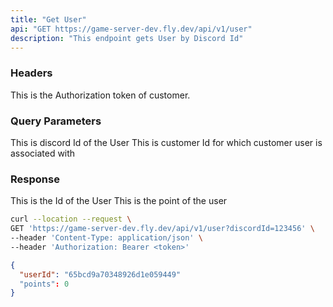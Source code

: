 ```yaml
---
title: "Get User"
api: "GET https://game-server-dev.fly.dev/api/v1/user"
description: "This endpoint gets User by Discord Id"
---
```

### Headers
<ParamField header="Authorization" type="string" required>
  This is the Authorization token of customer.
</ParamField>

### Query Parameters
<ParamField query="discordId" type="string" required>
  This is discord Id of the User
</ParamField>
<ParamField query="customerId" type="string">
  This is customer Id for which customer user is associated with
</ParamField>

### Response
<ResponseField name="userId" type="string" required>
  This is the Id of the User
</ResponseField>

<ResponseField name="points" type="number" required>
  This is the point of the user
</ResponseField>

<RequestExample>

```bash Example Request
curl --location --request \
GET 'https://game-server-dev.fly.dev/api/v1/user?discordId=123456' \
--header 'Content-Type: application/json' \
--header 'Authorization: Bearer <token>'
```

</RequestExample>

<ResponseExample>

```json Response
{
  "userId": "65bcd9a70348926d1e059449"
  "points": 0
}
```

</ResponseExample>
